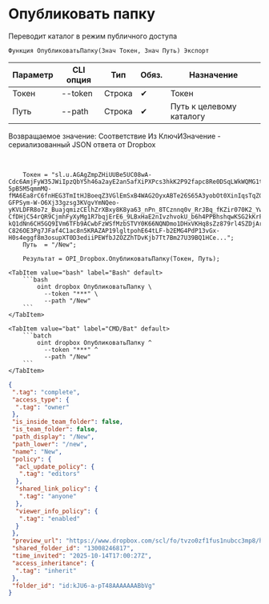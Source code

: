 ﻿---
sidebar_position: 1
description: Опубликовать папку и другие функции для работы с Dropbox в Открытом пакете интеграций - бесплатной open-source библиотеке интеграций для 1С:Предприятие 8, OneScript и CLI
keywords: [1C, 1С, 1С:Предприятие, 1С:Предприятие 8.3, API, Интеграция, Сервисы, Обмен, OneScript, CLI, Dropbox]
---


# Опубликовать папку
 Переводит каталог в режим публичного доступа



`Функция ОпубликоватьПапку(Знач Токен, Знач Путь) Экспорт`

  | Параметр | CLI опция | Тип | Обяз. | Назначение |
  |-|-|-|-|-|
  | Токен | --token | Строка | &#x2714; | Токен |
  | Путь | --path | Строка | &#x2714; | Путь к целевому каталогу |

  
  Возвращаемое значение:   Соответствие Из КлючИЗначение - сериализованный JSON ответа от Dropbox

<br/>



```bsl title="Пример использования для 1С:Предприятие/OneScript"
    Токен = "sl.u.AGAgZmpZHiUUBe5UC08wA-Cdc6AmjFyW35JWiIpzQbY5h46a2ayE2an5afXiPXPcs3hkK2P92fapc8Re0DSqLWkWQMG1tk9f8DFhJAvPOGqKkVmXUR4JiQlWY1eSnVml2mTRHLbJ4I__zTSqueR83vGYoJoPUShTBxDuvgmnaVTS8xVjIbXB3FfskBNmwn-5pB5M5qmmMQ-fMA6Ea8rC6fnHEG3TmItHJBoeqZ3VGlEmSxB4WAG2OyxABTe26S65A3yobOt0XinIqsTqZGgQL-GFPSym-W-O6Xj33gzsg3KVgvYmNQeo-yKVLDFR8o7z_BuajqmizCElhZrXBxy8K8ya63_nPn_8TCznnq0v_RrJBq_fKZir070K2_Yw4jeF5oiuJhn-CfDHjC54rQR9CjmhFyXyMg1R7bqjErE6_9LBxHaE2nIvzhvokU_b6h4PPBhshqwKSG2kKrFqB2RZUPcC9Uz4y7iTTFegAA_K8sdgIe5-kQ1dNn6CH5GQ9IVm6TFb9ACwbFzWSfMzbSTVY0K66NQNDmo1DHxVKHq8sZz879rl4SZDjAryojLmvwRktsMyLfskLiRM7zCABB6fSDMPFjJCm7_QP1lPajpNu-C826OE3Pg7JFaf4C1ac8n5KRAZAP19lgltpohE64tLF-b2EMG4PdP13vGx-H0s4eggf8m3osupXT0D3ediiPEWfbJZOZZhTDvKjb7Tt7Bm27U39BQ1HCe...";
    Путь  = "/New";

    Результат = OPI_Dropbox.ОпубликоватьПапку(Токен, Путь);
```
    

 <Tabs>
  
    <TabItem value="bash" label="Bash" default>
        ```bash
            oint dropbox ОпубликоватьПапку \
              --token "***" \
              --path "/New"
        ```
    </TabItem>
  
    <TabItem value="bat" label="CMD/Bat" default>
        ```batch
            oint dropbox ОпубликоватьПапку ^
              --token "***" ^
              --path "/New"
        ```
    </TabItem>
</Tabs>


```json title="Результат"
{
 ".tag": "complete",
 "access_type": {
  ".tag": "owner"
 },
 "is_inside_team_folder": false,
 "is_team_folder": false,
 "path_display": "/New",
 "path_lower": "/new",
 "name": "New",
 "policy": {
  "acl_update_policy": {
   ".tag": "editors"
  },
  "shared_link_policy": {
   ".tag": "anyone"
  },
  "viewer_info_policy": {
   ".tag": "enabled"
  }
 },
 "preview_url": "https://www.dropbox.com/scl/fo/tvzo0zf1fus1nubcc3mp8/h?dl=0",
 "shared_folder_id": "13008246817",
 "time_invited": "2025-10-14T17:00:27Z",
 "access_inheritance": {
  ".tag": "inherit"
 },
 "folder_id": "id:kJU6-a-pT48AAAAAAABbVg"
}
```
